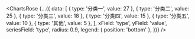 <ChartsRose {...({
    data: [
      { type: '分类一', value: 27 },
      { type: '分类二', value: 25 },
      { type: '分类三', value: 18 },
      { type: '分类四', value: 15 },
      { type: '分类五', value: 10 },
      { type: '其他', value: 5 },
    ],
    xField: 'type',
    yField: 'value',
    seriesField: 'type',
    radius: 0.9,
    legend: { position: 'bottom' },
})} />